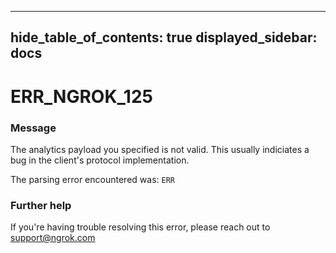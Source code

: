

---
hide_table_of_contents: true
displayed_sidebar: docs
---


# ERR_NGROK_125

### Message
The analytics payload you specified is not valid.
This usually indiciates a bug in the client's protocol implementation.

The parsing error encountered was:
`ERR`

<ErrorDetails error="err_ngrok_125" />



### Further help
If you're having trouble resolving this error, please reach out to [support@ngrok.com](mailto:support@ngrok.com?subject=Help%20with%20ERR_NGROK_125)

